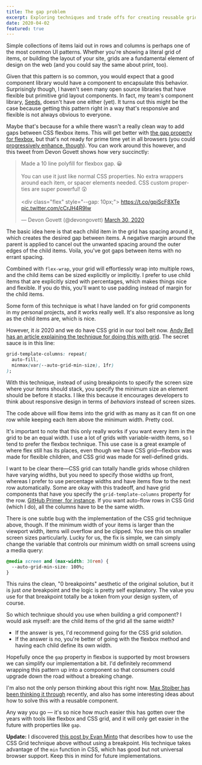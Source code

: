 ```yaml
---
title: The gap problem
excerpt: Exploring techniques and trade offs for creating reusable grid components using modern CSS best practices.
date: 2020-04-02
featured: true
---
```


Simple collections of items laid out in rows and columns is perhaps one of the most common UI patterns. Whether you're showing a literal grid of items, or building the layout of your site, grids are a fundamental element of design on the web (and you could say the same about print, too).

Given that this pattern is so common, you would expect that a good component library would have a component to encapsulate this behavior. Surprisingly though, I haven't seen many open source libraries that have flexible but primitive grid layout components. In fact, my team's component library, [Seeds](seeds.sproutsocial.com), doesn't have one either (yet). It turns out this might be the case because getting this pattern right in a way that's responsive and flexible is not always obvious to everyone.

Maybe that's because for a while there wasn't a really clean way to add gaps between CSS flexbox items. This will get better with [the gap property for flexbox](https://caniuse.com/#feat=flexbox-gap), but that's not ready for prime time yet in all browsers (you could [progressively enhance, though](https://medium.com/@schofeld/mind-the-flex-gap-c9cd1b4b35d8)). You can work around this however, and this tweet from Devon Govett shows how very succinctly:

<blockquote className='twitter-tweet' data-lang='en' data-dnt='true'>
  <p lang='en' dir='ltr'>
    Made a 10 line polyfill for flexbox gap. 😀
    <br />
    <br />
    You can use it just like normal CSS properties. No extra wrappers around each
    item, or spacer elements needed. CSS custom properties are super powerful! 😲
    <br />
    <br />
    &lt;div class=&quot;flex&quot; style=&quot;--gap: 10px;&quot;&gt;
    <a href='https://t.co/gpiScF8XTe'>https://t.co/gpiScF8XTe</a> <a href='https://t.co/cCrJH4R9Iw'>pic.twitter.com/cCrJH4R9Iw</a>
  </p>
  &mdash; Devon Govett (@devongovett) <a href='https://twitter.com/devongovett/status/1244679626162450432?ref_src=twsrc%5Etfw'>March 30, 2020</a>
</blockquote>

The basic idea here is that each child item in the grid has spacing around it, which creates the desired gap between items. A negative margin around the parent is applied to cancel out the unwanted spacing around the outer edges of the child items. Voila, you've got gaps between items with no errant spacing.

Combined with `flex-wrap`, your grid will effortlessly wrap into multiple rows, and the child items can be sized explicitly or implicitly. I prefer to use child items that are explicitly sized with percentages, which makes things nice and flexible. If you do this, you'll want to use padding instead of margin for the child items.

Some form of this technique is what I have landed on for grid components in my personal projects, and it works really well. It's also responsive as long as the child items are, which is nice.

However, it _is_ 2020 and we do have CSS grid in our tool belt now. [Andy Bell has an article explaining the technique for doing this with grid](https://hankchizljaw.com/wrote/create-a-responsive-grid-layout-with-no-media-queries-using-css-grid). The secret sauce is in this line:

```css
grid-template-columns: repeat(
  auto-fill,
  minmax(var(--auto-grid-min-size), 1fr)
);
```

With this technique, instead of using breakpoints to specify the screen size where your items should stack, you specify the minimum size an element should be before it stacks. I like this because it encourages developers to think about responsive design in terms of _behaviors_ instead of screen sizes.

The code above will flow items into the grid with as many as it can fit on one row while keeping each item above the minimum width. Pretty cool.

It's important to note that this only really works if you want every item in the grid to be an equal width. I use a lot of grids with variable-width items, so I tend to prefer the flexbox technique. This use case is a great example of where flex still has its places, even though we have CSS grid—flexbox was made for flexible children, and CSS grid was made for well-defined grids.

I want to be clear there—CSS grid can totally handle grids whose children have varying widths, but you need to specify those widths up front, whereas I prefer to use percentage widths and have items flow to the next row automatically. Some are okay with this tradeoff, and have grid components that have you specify the `grid-template-columns` property for the row. [GitHub Primer, for instance](https://primer.style/components/Grid). If you want auto-flow rows in CSS Grid (which I do), all the columns have to be the same width.

There is one subtle bug with the implementation of the CSS grid technique above, though. If the minimum width of your items is larger than the viewport width, items will overflow and be clipped. You see this on smaller screen sizes particularly. Lucky for us, the fix is simple, we can simply change the variable that controls our minimum width on small screens using a media query:

```css
@media screen and (max-width: 30rem) {
  --auto-grid-min-size: 100%;
}
```

This ruins the clean, "0 breakpoints" aesthetic of the original solution, but it is just _one_ breakpoint and the logic is pretty self explanatory. The value you use for that breakpoint totally be a token from your design system, of course.

So which technique should you use when building a grid component? I would ask myself: are the child items of the grid all the same width?

- If the answer is yes, I'd recommend going for the CSS grid solution.
- If the answer is no, you're better of going with the flexbox method and having each child define its own width.

Hopefully once the `gap` property in flexbox is supported by most browsers we can simplify our implementation a bit. I'd definitely recommend wrapping this pattern up into a component so that consumers could upgrade down the road without a breaking change.

I'm also not the only person thinking about this right now. [Max Stoiber has been thinking it through](https://mxstbr.com/thoughts/margin) recently, and also has some interesting ideas about how to solve this with a reusable component.

Any way you go — it's so nice how much easier this has gotten over the years with tools like flexbox and CSS grid, and it will only get easier in the future with properties like `gap`.

**Update:** I discovered [this post by Evan Minto](https://evanminto.com/blog/intrinsically-responsive-css-grid-minmax-min) that describes how to use the CSS Grid technique above without using a breakpoint. His technique takes advantage of the `min` function in CSS, which has good but not universal browser support. Keep this in mind for future implementations.
